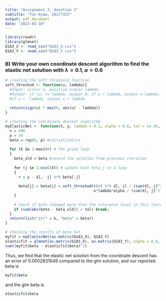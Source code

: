 ```yaml
---
title: "Assignment 3, Question 1"
subtitle: "Yun Kyaw, 20177325"
output: pdf_document
date: "2023-03-10"
---
```


```r
library(readr)
library(glmnet)
Q1A3_X <- read_csv("Q1A3_X.csv")
Q1A3_Y <- read_csv("Q1A3_Y.csv")
```

### B)  Write your own coordinate descent algorithm to find the elastic net solution with $\lambda = 0.1, \alpha = 0.6$

```r
# creating the soft threshold function
soft_threshod <- function(u, lambda){
  #Input: scalar u, positive scalar lambda
  #Output: if |u| <= lambda, output 0; if u > lambda, output u-lambda; 
  #if u < -lambda, output u + lambda
  
  return(sign(u) * max(0, abs(u) - lambda))
}

# creating the coordinate descent algorithm
myElasticNet <- function(X, y, lambda = 0.1, alpha = 0.6, tol = 1e-16, maxitr = 1000){
  n = 400
  p = 30
  beta = rep(0, p) #initialization
  
  for (k in 1:maxitr) # the grand loop 
  {
    beta_old = beta #record the solution from previous iteration
    
    for (j in 1:ncol(X)) # update each beta_j in a loop 
    {
      r = y - X[, -j] %*% beta[-j]
      
      beta[j] = beta[j] = soft_threshod(t(r) %*% X[, j] / (sum(X[, j]^2) + n*lambda*(alpha)),
                                        n*lambda*alpha / (sum(X[, j]^2) + (n*lambda*(1-alpha))))
    }
    
    # check if beta changed more than the tolerance level in this iteration
    if (sum(abs(beta - beta_old)) < tol) break;
  }
  return(list("itr" = k, "beta" = beta))
}
```

```r
# checking the results of beta_hat
myfit = myElasticNet(as.matrix(Q1A3_X), Q1A3_Y)
elasticfit = glmnet(as.matrix(Q1A3_X), as.matrix(Q1A3_Y), alpha = 0.6, lambda = 0.1, intercept = FALSE) 
sum((myfit$beta - elasticfit$beta)^2)
```
Thus, we find that the elastic net solution from the coordinate descent has an error of 0.0002831649 compared to the glm solution, and our reported beta is 
```r
myfit$beta
```
and the glm beta is
```r
elasticfit$beta
```
